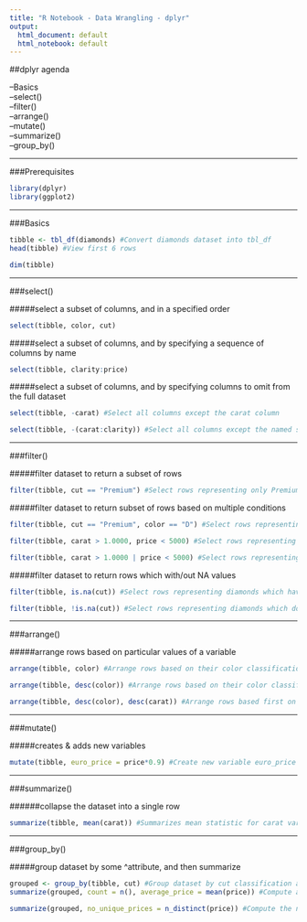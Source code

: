 ```yaml
---
title: "R Notebook - Data Wrangling - dplyr"
output:
  html_document: default
  html_notebook: default
---
```


##dplyr agenda

--Basics   
--select()   
--filter()    
--arrange()    
--mutate()    
--summarize()    
--group_by()    

-----     

###Prerequisites
```r
library(dplyr)
library(ggplot2)
```


-----    

###Basics
```r
tibble <- tbl_df(diamonds) #Convert diamonds dataset into tbl_df
head(tibble) #View first 6 rows
```

```r
dim(tibble)
```

-----     

###select()

#####select a subset of columns, and in a specified order
```r
select(tibble, color, cut)
```

#####select a subset of columns, and by specifying a sequence of columns by name
```r
select(tibble, clarity:price)
```

#####select a subset of columns, and by specifying columns to omit from the full dataset
```r
select(tibble, -carat) #Select all columns except the carat column
```
```r
select(tibble, -(carat:clarity)) #Select all columns except the named sequence of columns carat:clarity
```

-----     

###filter()

#####filter dataset to return a subset of rows
```r
filter(tibble, cut == "Premium") #Select rows representing only Premium cut diamonds
```

#####filter dataset to return subset of rows based on multiple conditions
```r
filter(tibble, cut == "Premium", color == "D") #Select rows representing only diamonds of Premium cut AND D color classification 
```

```r
filter(tibble, carat > 1.0000, price < 5000) #Select rows representing only diamonds of carat over 1.0000 AND price less than 5000
```

```r
filter(tibble, carat > 1.0000 | price < 5000) #Select rows representing only diamonds of carat over 1.0000 OR price less than 50000
```

#####filter dataset to return rows which with/out NA values
```r
filter(tibble, is.na(cut)) #Select rows representing diamonds which have NA values for cut
```

```r
filter(tibble, !is.na(cut)) #Select rows representing diamonds which do NOT have NA values for cut
```

-----     

###arrange()

#####arrange rows based on particular values of a variable
```r
arrange(tibble, color) #Arrange rows based on their color classification, default order is  ascending 
```

```r
arrange(tibble, desc(color)) #Arrange rows based on their color classification, specifying in descending order
```

```r
arrange(tibble, desc(color), desc(carat)) #Arrange rows based first on their color classification, specifying in descending order, and then within the same color classification, ordered by their carat value, specifying in descending order
```

-----     

###mutate()

#####creates & adds new variables 
```r
mutate(tibble, euro_price = price*0.9) #Create new variable euro_price based on existing price variable
```

-----     

###summarize()

######collapse the dataset into a single row
```r
summarize(tibble, mean(carat)) #Summarizes mean statistic for carat variable
```

-----     

###group_by()

#####group dataset by some ^attribute, and then summarize
```r
grouped <- group_by(tibble, cut) #Group dataset by cut classification and assign to object
summarize(grouped, count = n(), average_price = mean(price)) #Compute a count and average_price value for each cut classification, using the grouped data
```

```r
summarize(grouped, no_unique_prices = n_distinct(price)) #Compute the no. of unique prices for each cut classification, using the grouped data
```

